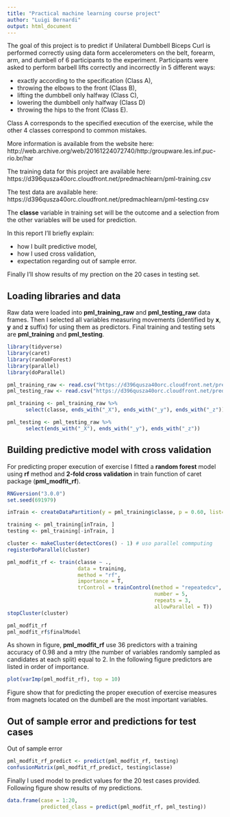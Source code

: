 ```yaml
---
title: "Practical machine learning course project"
author: "Luigi Bernardi"
output: html_document
---
```


The goal of this project is to predict if Unilateral Dumbbell Biceps Curl is performed correctly using data form accelerometers on the belt, forearm, arm, and dumbell of 6 participants to the experiment. Participants were asked to perform barbell lifts correctly and incorrectly in 5 different ways:

* exactly according to the specification (Class A),
* throwing the elbows to the front (Class B),
* lifting the dumbbell only halfway (Class C),
* lowering the dumbbell only halfway (Class D)
* throwing the hips to the front (Class E).

Class A corresponds to the specified execution of the exercise, while the other 4 classes correspond to common mistakes.

More information is available from the website here:  
http://web.archive.org/web/20161224072740/http:/groupware.les.inf.puc-rio.br/har

The training data for this project are available here:  
https://d396qusza40orc.cloudfront.net/predmachlearn/pml-training.csv

The test data are available here:  
https://d396qusza40orc.cloudfront.net/predmachlearn/pml-testing.csv

The **classe** variable in training set will be the outcome and a selection from the other variables will be used for prediction.
  
In this report I'll briefly explain:

* how I built predictive model,
* how I used cross validation,
* expectation regarding out of sample error.

Finally I'll show results of my prection on the 20 cases in testing set.

## Loading libraries and data

Raw data were loaded into **pml_training_raw** and **pml_testing_raw** data frames. Then I selected all variables measuring movements (identified by **x**, **y** and **z** suffix) for using them as predictors. Final training and testing sets are **pml_training** and **pml_testing**. 

```r
library(tidyverse)
library(caret)
library(randomForest)
library(parallel)
library(doParallel)

pml_training_raw <- read.csv("https://d396qusza40orc.cloudfront.net/predmachlearn/pml-training.csv")
pml_testing_raw <- read.csv("https://d396qusza40orc.cloudfront.net/predmachlearn/pml-testing.csv")

pml_training <- pml_training_raw %>% 
      select(classe, ends_with("_X"), ends_with("_y"), ends_with("_z"))

pml_testing <- pml_testing_raw %>% 
      select(ends_with("_X"), ends_with("_y"), ends_with("_z"))
```

## Building predictive model with cross validation

For predicting proper execution of exercise I fitted a **random forest** model using **rf** method and **2-fold cross validation** in train function of caret package (**pml_modfit_rf**).

```r
RNGversion("3.0.0")
set.seed(691979)

inTrain <- createDataPartition(y = pml_training$classe, p = 0.60, list=FALSE)

training <- pml_training[inTrain, ]
testing <- pml_training[-inTrain, ]

cluster <- makeCluster(detectCores() - 1) # uso parallel commputing
registerDoParallel(cluster)

pml_modfit_rf <- train(classe ~ .,
                       data = training,
                       method = "rf",
                       importance = T,
                       trControl = trainControl(method = "repeatedcv",
                                                number = 5,
                                                repeats = 3,
                                                allowParallel = T))
stopCluster(cluster)

pml_modfit_rf
pml_modfit_rf$finalModel
```

As shown in figure, **pml_modfit_rf** use 36 predictors with a training accuracy of 0.98 and a mtry (the number of variables randomly sampled as candidates at each split) equal to 2. In the following figure predictors are listed in order of importance.

```r
plot(varImp(pml_modfit_rf), top = 10)
```

Figure show that for predicting the proper execution of exercise measures from magnets located on the dumbell are the most important variables.

## Out of sample error and predictions for test cases

Out of sample error

```r
pml_modfit_rf_predict <- predict(pml_modfit_rf, testing)
confusionMatrix(pml_modfit_rf_predict, testing$classe)
```

Finally I used model to predict values for the 20 test cases provided. Following figure show results of my predictions.

```r
data.frame(case = 1:20,
           predicted_class = predict(pml_modfit_rf, pml_testing))
```



